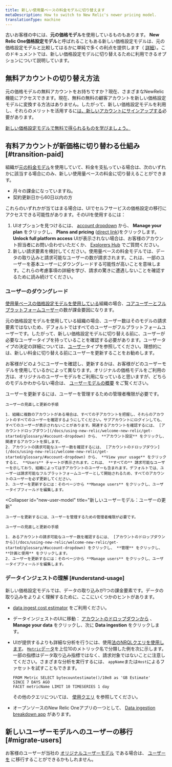 ```yaml
---
title: 新しい使用量ベースの料金モデルに切り替えます
metaDescription: How to switch to New Relic's newer pricing model.
translationType: machine
---
```


古いお客様の中には、**元の価格モデル**を使用しているものもあります。 **New Relic One価格設定モデル**と呼ばれることもある新しい価格設定モデルは、元の価格設定モデルと比較してはるかに単純で多くの利点を提供します（ [詳細](/docs/accounts/accounts-billing/new-relic-one-pricing-billing/new-relic-one-pricing-billing)）。このドキュメントでは、新しい価格設定モデルに切り替えるために利用できるオプションについて説明しています。

## 無料アカウントの切り替え方法

元の価格モデルの無料アカウントをお持ちですか？現在、さまざまなNewRelic機能にアクセスできます。現在、無料の無料の顧客アカウントを新しい価格設定モデルに変換する方法はありません。したがって、新しい価格設定モデルを利用し、それらのメリットを活用するに[は、新しいアカウントにサインアップする](https://newrelic.com/signup)必要があります。

[新しい価格設定モデルで無料で得られるものを学びましょう。](/docs/accounts/accounts-billing/new-relic-one-pricing-billing/new-relic-one-pricing-billing/#free)

## 有料アカウントが新価格に切り替わる仕組み [#transition-paid]

組織が[元の料金モデル](/docs/accounts/original-accounts-billing/original-product-based-pricing/overview-user-models)を使用していて、料金を支払っている場合は、次のいずれかに該当する場合にのみ、新しい使用量ベースの料金に切り替えることができます。

* 月々の課金になっていますね。
* 契約更新日から60日以内の方

これらのいずれかが当てはまる場合は、UIでセルフサービスの価格設定の移行にアクセスできる可能性があります。そのUIを使用するには：

1. UIオプションを見つけるには、 [account dropdown](/docs/using-new-relic/welcome-new-relic/get-started/glossary/#account-dropdown) から、 **Manage your plan** をクリックし、 **Plans and pricing** ([direct link](https://one.newrelic.com/launcher/nr1-core.settings?pane=eyJhY2NvdW50SWQiOjI0NDEyODYsIm5lcmRsZXRJZCI6ImNvbW1lcmNlLW5lcmRsZXRzLm5yLXNob3AtZW50cnkiLCJwYXRoIjoiL3BsYW5zLWFuZC1wcmljaW5nIiwibWlncmF0aW9uRWxpZ2libGUiOnRydWUsImFjY291bnROYW1lIjoiU3RyYWRvcyBMYWJzIn0=&platform%5BaccountId%5D=))をクリックします。 **Unlock full platform access** UIが表示されない場合は、お客様のアカウント担当者にお問い合わせいただくか、 [Explorers Hub](https://discuss.newrelic.com/) でご質問ください。
2. 新しい請求要素を検討してください。使用量ベースの料金モデルでは、データの取り込みと請求可能なユーザーの数が請求されます。これは、一部のユーザーを基本ユーザーにダウングレードする可能性が高いことを意味します。これらの考慮事項の詳細を学び、請求の驚きに遭遇しないことを確認するために読み続けてください。

### ユーザーのダウングレード

[使用量ベースの価格設定モデルを使用している](/docs/accounts/accounts-billing/new-relic-one-pricing-billing/new-relic-one-pricing-billing/)組織の場合、[コアユーザーとフルプラットフォームユーザー](/docs/accounts/accounts-billing/new-relic-one-user-management/user-type)の数が課金要因になります。

元の価格設定モデルを使用している組織の場合、ユーザー数はそのモデルの請求要素ではないため、デフォルトではすべてのユーザーがフルプラットフォームユーザーです。したがって、新しい価格設定モデルに切り替える前に、ユーザーが必要なユーザータイプを持っていることを確認する必要があります。ユーザータイプの決定の詳細については、[ユーザー](/docs/accounts/accounts-billing/new-relic-one-user-management/user-type)タイプを参照してください。理想的には、新しい料金に切り替える前にユーザーを更新することをお勧めします。

お客様がどのようにユーザーを確認し、更新するかは、お客様がどのユーザーモデルを使用しているかによって異なります。オリジナルの価格モデルをご利用の方は、オリジナルのユーザーモデルをご利用になっていると思いますが、どちらのモデルかわからない場合は、 [ユーザーモデルの概要](/docs/accounts/original-accounts-billing/original-product-based-pricing/overview-user-models) をご覧ください。

<CollapserGroup>
  <Collapser
    id="original-model"
    title="元のユーザーモデル：ユーザーの更新"
  >
    ユーザーを更新するには、ユーザーを管理するための管理者権限が必要です。

    ユーザーの見直しと更新の手順

    1. 組織に複数のアカウントがある場合は、すべての子アカウントを把握し、それらのアカウントのすべてのユーザーを確認するようにしてください。サブアカウントにログインしても、すべてのユーザーが表示されないことがあります。関連するアカウントを確認するには、 [アカウントドロップダウン](/docs/using-new-relic/welcome-new-relic/get-started/glossary/#account-dropdown) から、 **アカウント設定** をクリックし、関連するアカウントを探します。
    2. アカウントの請求可能なユーザー数を確認するには、 [アカウントのドロップダウン](/docs/using-new-relic/welcome-new-relic/get-started/glossary/#account-dropdown) から、 **View your usage** をクリックすると、 **Users** チャートが表示されます。これは、 **すべての** 請求可能なユーザーを示しており、組織によっては子アカウントのユーザーも含まれます。デフォルトでは、ユーザーは請求可能なフルプラットフォームユーザーとして開始されるため、すべてのアカウントのユーザーを必ず更新してください。
    3. ユーザーを更新するには：そのページから **Manage users** をクリックし、ユーザータイプフィールドを編集します。
  </Collapser>

  <Collapser
    id="new-user-model"
    title="新しいユーザーモデル：ユーザーの更新"
  >
    ユーザーを更新するには、ユーザーを管理するための管理者権限が必要です。

    ユーザーの見直しと更新の手順

    1. あるアカウントの請求可能なユーザー数を確認するには、 [アカウントのドロップダウンから](/docs/using-new-relic/welcome-new-relic/get-started/glossary/#account-dropdown) をクリックし、 **管理** をクリックし、 **計画と使用** をクリックします。
    2. ユーザーを更新するには：そのページから **Manage users** をクリックし、ユーザータイプフィールドを編集します。
  </Collapser>
</CollapserGroup>

### データインジェストの理解 [#understand-usage]

新しい価格設定モデルでは、データの取り込みが1つの課金要素です。データの取り込みをよりよく理解するために、ここにいくつかのヒントがあります。

* [data ingest cost estimator](/docs/data-apis/manage-data/calculate-data-ingest) をご利用ください。

* データインジェストのUIに移動： [アカウントのドロップダウンから](/docs/using-new-relic/welcome-new-relic/get-started/glossary/#account-dropdown) 、 **Manage your data** をクリックし、次に **Data ingestion** をクリックします。

* UIが提供するよりも詳細な分析を行うには、使用[法のNRQLクエリを使用します](/docs/accounts/accounts-billing/new-relic-one-pricing-billing/usage-queries-alerts)。 [`Metric`データ](/docs/telemetry-data-platform/understand-data/new-relic-data-types/#dimensional-metrics)を上位10のメトリック名で分類した例を次に示します。一部の指標はデータ取り込み指標ではなく、請求対象ではないことに注意してください。さまざまな分析を実行するには、 `appName`または`Host`によるファセットを試すこともできます。

  ```
  FROM Metric SELECT bytecountestimate()/10e8 as 'GB Estimate' 
  SINCE 7 DAYS AGO 
  FACET metricName LIMIT 10 TIMESERIES 1 day
  ```

  その他のクエリについては、 [使用クエリ](/docs/accounts/accounts-billing/new-relic-one-pricing-users/usage-queries-alerts/) を参照してください。

* オープンソースのNew Relic Oneアプリの一つとして、 [Data ingestion breakdown app](https://newrelic.com/instant-observability/account-data-ingestion/51e66f0d-153c-493c-a75c-a386c3f170ce) があります。

## 新しいユーザーモデルへのユーザーの移行 [#migrate-users]

お客様のユーザーが当社の [オリジナルユーザーモデル](/docs/accounts/original-accounts-billing/original-users-roles/overview-user-models) である場合は、 [ユーザーを](/docs/accounts/original-accounts-billing/original-users-roles/user-migration/) に移行することができるかもしれません。